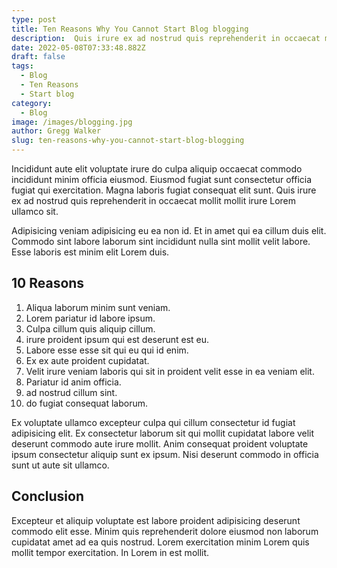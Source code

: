 ```yaml
---
type: post
title: Ten Reasons Why You Cannot Start Blog blogging
description:  Quis irure ex ad nostrud quis reprehenderit in occaecat mollit mollit irure Lorem ullamco sit.
date: 2022-05-08T07:33:48.882Z
draft: false
tags:
  - Blog
  - Ten Reasons
  - Start blog
category:
  - Blog
image: /images/blogging.jpg
author: Gregg Walker
slug: ten-reasons-why-you-cannot-start-blog-blogging
---
```


Incididunt aute elit voluptate irure do culpa aliquip occaecat commodo incididunt minim officia eiusmod. Eiusmod fugiat sunt consectetur officia fugiat qui exercitation. Magna laboris fugiat consequat elit sunt. Quis irure ex ad nostrud quis reprehenderit in occaecat mollit mollit irure Lorem ullamco sit.

Adipisicing veniam adipisicing eu ea non id. Et in amet qui ea cillum duis elit. Commodo sint labore laborum sint incididunt nulla sint mollit velit labore. Esse laboris est minim elit Lorem duis.
## 10 Reasons
1. Aliqua laborum minim sunt veniam.
2. Lorem pariatur id labore ipsum. 
3. Culpa cillum quis aliquip cillum.
4. irure proident ipsum qui est deserunt est eu. 
5. Labore esse esse sit qui eu qui id enim. 
6. Ex ex aute proident cupidatat. 
7. Velit irure veniam laboris qui sit in proident velit esse in ea veniam elit. 
8. Pariatur id anim officia.
9. ad nostrud cillum sint.
10. do fugiat consequat laborum.

Ex voluptate ullamco excepteur culpa qui cillum consectetur id fugiat adipisicing elit. Ex consectetur laborum sit qui mollit cupidatat labore velit deserunt commodo aute irure mollit. Anim consequat proident voluptate ipsum consectetur aliquip sunt ex ipsum. Nisi deserunt commodo in officia sunt ut aute sit ullamco.

## Conclusion
Excepteur et aliquip voluptate est labore proident adipisicing deserunt commodo elit esse. Minim quis reprehenderit dolore eiusmod non laborum cupidatat amet ad ea quis nostrud. Lorem exercitation minim Lorem quis mollit tempor exercitation. In Lorem in est mollit.
